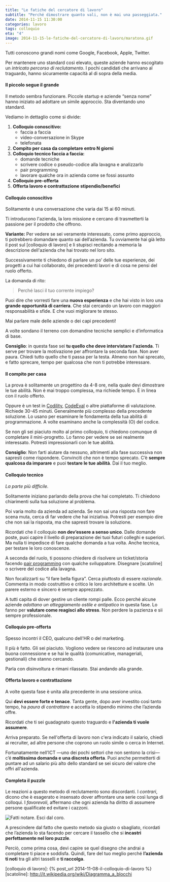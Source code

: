 ```yaml
---
title: "Le fatiche del cercatore di lavoro"
subtitle: "Perché dimostrare quanto vali, non è mai una passeggiata."
date: 2014-11-15 11:30:00
categories: lavoro
tags: colloquio
eta: "4"
image: 2014-11-15-le-fatiche-del-cercatore-di-lavoro/maratona.gif
---
```


Tutti conoscono grandi nomi come Google, Facebook, Apple, Twitter.

Per mantenere uno standard così elevato, queste aziende hanno escogitato un _intricato percorso di reclutamento_. I pochi candidati che arrivano al traguardo, hanno sicuramente capacità al di sopra della media.

#### Il piccolo segue il grande

Il metodo sembra funzionare. Piccole startup e aziende “senza nome” hanno iniziato ad adottare un simile approccio. Sta diventando uno standard.

Vediamo in dettaglio come si divide:

1. **Colloquio conoscitivo:**
   - faccia a faccia
   - video-conversazione in Skype
   - telefonata
2. **Compito per casa da completare entro N giorni**
3. **Colloquio tecnico faccia a faccia:**
   - domande tecniche
   - scrivere codice o pseudo-codice alla lavagna e analizzarlo
   - pair programming
   - lavorare qualche ora in azienda come se fossi assunto
4. **Colloquio pre-offerta**
5. **Offerta lavoro e contrattazione stipendio/benefici**

#### Colloquio conoscitivo

Solitamente è una conversazione che varia dai 15 ai 60 minuti.

Ti introducono l'azienda, la loro missione e cercano di trasmetterti la passione per il prodotto che offrono.

**Variante:** Per vedere se sei veramente interessato, come primo approccio, ti potrebbero domandare quanto sai dell’azienda. Tu ovviamente hai già letto il post sul [colloquio di lavoro] e li stupisci recitando a memoria la descrizione dell'azienda che hai trovato nel loro sito.

Successivamente ti chiedono di parlare un po’ delle tue esperienze, dei progetti a cui hai collaborato, dei precedenti lavori e di cosa ne pensi del ruolo offerto.

La domanda di rito:

> Perché lasci il tuo corrente impiego?

Puoi dire che vorresti fare una **nuova esperienza** e che hai visto in loro una **grande opportunità di carriera**. Che stai cercando un lavoro con maggiori responsabilità e sfide. E che vuoi migliorare te stesso.

Mai parlare male delle aziende o dei capi precedenti!

A volte sondano il terreno con domandine tecniche semplici e d’informatica di base.

**Consiglio**: in questa fase sei **tu quello che deve intervistare l'azienda**. Ti serve per trovare la motivazione per affrontare la seconda fase. Non aver paura. Chiedi tutto quello che ti passa per la testa. Almeno non hai sprecato, e fatto sprecare, tempo per qualcosa che non ti potrebbe interessare.

#### Il compito per casa

La prova è solitamente un progettino da 4-8 ore, nella quale devi dimostrare le tue abilità. Non è mai troppo complessa, ma richiede tempo. È in linea con il ruolo offerto.

Oppure è un test in [Codility], [CodeEval] o altre piattaforme di valutazione. Richiede 30-45 minuti. Generalmente più complesso della precedente soluzione. Lo usano per esaminare le fondamenta della tua abilità di programmazione. A volte esaminano anche la complessità (O) del codice.

Se non gli sei piaciuto molto al primo colloquio, ti chiedono comunque di completare il mini-progretto. Lo fanno per vedere se sei realmente interessato. Potresti impressionarli con le tue abilità.

**Consiglio**: Non farti aiutare da nessuno, altrimenti alla fase successiva non sapresti come rispondere.
Convinciti che non è tempo sprecato. C’è **sempre qualcosa da imparare** e puoi **testare le tue abilità**. Dai il tuo meglio.

#### Colloquio tecnico

_La parte più difficile._

Solitamente iniziano parlando della prova che hai completato. Ti chiedono chiarimenti sulla tua soluzione al problema.

Poi varia molto da azienda ad azienda. Se non sai una risposta non fare scena muta, cerca di far vedere che hai iniziativa. Potresti per esempio dire che non sai la risposta, ma che sapresti trovare la soluzione.

Ricordati che il colloquio **non dev’essere a senso unico**. Dalle domande poste, puoi capire il livello di preparazione dei tuoi futuri colleghi e superiori. Ma nulla ti impedisce di fare qualche domanda a tua volta. Anche tecnica, per testare le loro conoscenze.

A seconda del ruolo, ti possono chiedere di risolvere un ticket/storia facendo [pair programming] con qualche sviluppatore.
Disegnare [scatoline] o scrivere del codice alla lavagna.

Non focalizzarti su “il fare bella figura”.
Cerca piuttosto di essere _razionale_. Commenta in modo costruttivo e critico le loro architetture e scelte.
Un parere esterno e sincero è sempre apprezzato.

A tutti capita di dover gestire un cliente rompi palle. Ecco perché alcune aziende _adottano un atteggiamento ostile e antipatico_ in questa fase. Lo fanno per **valutare come reagisci allo stress**. Non perdere la pazienza e sii sempre professionale.

#### Colloquio pre-offerta

Spesso incontri il CEO, qualcuno dell'HR o del marketing.

Il più è fatto. Gli sei piaciuto. Vogliono vedere se riescono ad instaurare una buona connessione e se hai le qualità (comunicative, manageriali, gestionali) che stanno cercando.

Parla con disinvoltura e rimani rilassato. Stai andando alla grande.

#### Offerta lavoro e contrattazione

A volte questa fase è unita alla precedente in una sessione unica.

Qui **devi essere forte e tenace**. Tanta gente, dopo aver investito così tanto tempo, ha _paura di contrattare_ e accetta lo stipendio minimo che l’azienda offre.

Ricordati che ti sei guadagnato questo traguardo e **l'azienda ti vuole assumere**.

Arriva preparato. Se nell'offerta di lavoro non c'era indicato il salario, chiedi ai recruiter, ad altre persone che coprono un ruolo simile o cerca in Internet.

Fortunatamente nell’ICT &mdash;uno dei pochi settori che non sentono la crisi&mdash; c’é **moltissima domanda e una discreta offerta**. Puoi anche permetterti di puntare ad un salario più alto dello standard se sei sicuro del valore che offri all'azienda.

#### Completa il puzzle

Le reazioni a questo metodo di reclutamento sono discordanti. I _contrari_, dicono che è esagerato e insensato dover affrontare una serie così lunga di colloqui. I _favorevoli_, affermano che ogni azienda ha diritto di assumere persone qualificate ed evitare i cazzoni.

![Fatti notare. Esci dal coro.](/assets/article_images/2014-11-15-le-fatiche-del-cercatore-di-lavoro/puzzle.jpg)

A prescindere dal fatto che questo metodo sia giusto o sbagliato, ricordati che l’azienda lo sta facendo per cercare il tassello che si **incastri perfettamente nel loro puzzle**.

Perciò, come prima cosa, devi capire se quel disegno che andrai a completare ti piace e soddisfa. Quindi, fare del tuo meglio perché **l’azienda ti noti** tra gli altri tasselli e **ti raccolga**.

[codility]: https://codility.com
[codeeval]: https://www.codeeval.com/
[pair programming]: http://it.wikipedia.org/wiki/Pair_programming

[colloquio di lavoro]: {% post_url 2014-11-08-il-colloquio-di-lavoro %}
[scatoline]: http://it.wikipedia.org/wiki/Diagramma_a_blocchi
